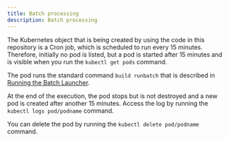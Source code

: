 ```yaml
---
title: Batch processing
description: Batch processing
---
```


The Kubernetes object that is being created by using the code in this repository is a Cron job, which is scheduled to run every 15 minutes.
Therefore, initially no pod is listed, but a pod is started after 15 minutes and is visible when you run the `kubectl get pods` command.

The pod runs the standard command `build runbatch` that is described in [Running the Batch Launcher](https://www.ibm.com/support/knowledgecenter/SS8S5A_7.0.10/com.ibm.curam.content.doc/Operations/c_COPSGUIDE_Processes2RunningBatchLauncher1.html).

At the end of the execution, the pod stops but is not destroyed and a new pod is created after another 15 minutes. Access the log by running the `kubectl logs pod/podname` command.

You can delete the pod by running the `kubectl delete pod/podname` command.
